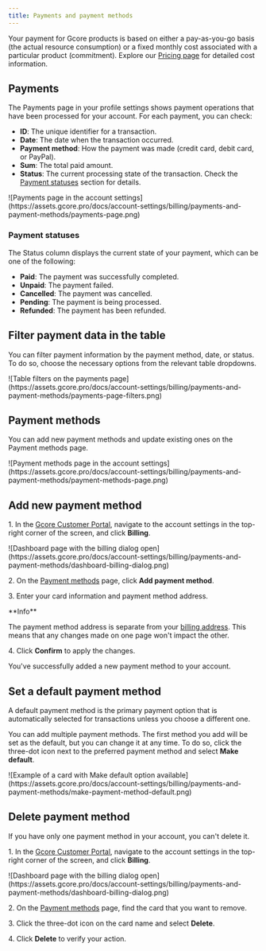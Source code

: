 ---
title: Payments and payment methods
---

Your payment for Gcore products is based on either a pay-as-you-go basis (the actual resource consumption) or a fixed monthly cost associated with a particular product (commitment). Explore our [Pricing page](https://gcore.com/pricing) for detailed cost information.

## Payments

The Payments page in your profile settings shows payment operations that have been processed for your account. For each payment, you can check: 

  * **ID**: The unique identifier for a transaction. 
  * **Date**: The date when the transaction occurred. 
  * **Payment method**: How the payment was made (credit card, debit card, or PayPal). 
  * **Sum**: The total paid amount.
  * **Status**: The current processing state of the transaction. Check the [Payment statuses](/account-settings/billing/payments-and-payment-methods#payment-statuses) section for details.


<Frame>![Payments page in the account settings](https://assets.gcore.pro/docs/account-settings/billing/payments-and-payment-methods/payments-page.png)</Frame>



### Payment statuses

The Status column displays the current state of your payment, which can be one of the following: 

  * **Paid**: The payment was successfully completed. 
  * **Unpaid**: The payment failed. 
  * **Cancelled**: The payment was cancelled. 
  * **Pending**: The payment is being processed. 
  * **Refunded**: The payment has been refunded.



## Filter payment data in the table

You can filter payment information by the payment method, date, or status. To do so, choose the necessary options from the relevant table dropdowns.


<Frame>![Table filters on the payments page](https://assets.gcore.pro/docs/account-settings/billing/payments-and-payment-methods/payments-page-filters.png)</Frame>



## Payment methods

You can add new payment methods and update existing ones on the Payment methods page.


<Frame>![Payment methods page in the account settings](https://assets.gcore.pro/docs/account-settings/billing/payments-and-payment-methods/payment-methods-page.png)</Frame>



## Add new payment method

1\. In the [Gcore Customer Portal](https://portal.gcore.com/accounts/reports/dashboard), navigate to the account settings in the top-right corner of the screen, and click **Billing**. 


<Frame>![Dashboard page with the billing dialog open](https://assets.gcore.pro/docs/account-settings/billing/payments-and-payment-methods/dashboard-billing-dialog.png)</Frame>



2\. On the [Payment methods](https://portal.gcore.com/accounts/billing/address) page, click **Add payment method**. 

3\. Enter your card information and payment method address. 

<Info>
**Info**

The payment method address is separate from your [billing address](/account-settings/billing/billing-address). This means that any changes made on one page won't impact the other.
</Info>

4\. Click **Confirm** to apply the changes. 

You've successfully added a new payment method to your account. 

## Set a default payment method

A default payment method is the primary payment option that is automatically selected for transactions unless you choose a different one. 

You can add multiple payment methods. The first method you add will be set as the default, but you can change it at any time. To do so, click the three-dot icon next to the preferred payment method and select **Make default**.


<Frame>![Example of a card with Make default option available](https://assets.gcore.pro/docs/account-settings/billing/payments-and-payment-methods/make-payment-method-default.png)</Frame>



## Delete payment method

If you have only one payment method in your account, you can't delete it. 

1\. In the [Gcore Customer Portal](https://portal.gcore.com/accounts/reports/dashboard), navigate to the account settings in the top-right corner of the screen, and click **Billing**. 


<Frame>![Dashboard page with the billing dialog open](https://assets.gcore.pro/docs/account-settings/billing/payments-and-payment-methods/dashboard-billing-dialog.png)</Frame>



2\. On the [Payment methods](https://portal.gcore.com/accounts/billing/address) page, find the card that you want to remove. 

3\. Click the three-dot icon on the card name and select **Delete**. 

4\. Click **Delete** to verify your action.